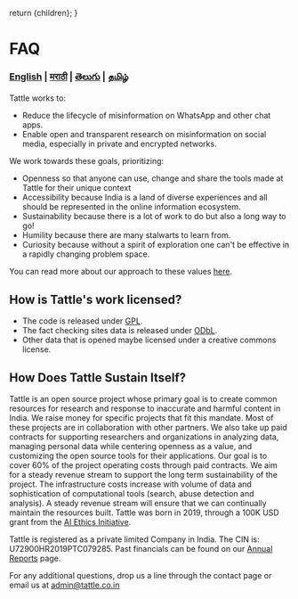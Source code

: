 
  return <DefaultLayoutNarrow>{children}</DefaultLayoutNarrow>;
}

# FAQ

### [English](/faq) | [मराठी](/lang/marathi/faq_marathi) | [తెలుగు](/lang/telugu/faq_telugu) | [தமிழ்](/lang/tamil/faq_tamil)

Tattle works to:

- Reduce the lifecycle of misinformation on WhatsApp and other chat apps.
- Enable open and transparent research on misinformation on social media, especially in private and encrypted networks.

We work towards these goals, prioritizing:

- Openness so that anyone can use, change and share the tools made at Tattle for their unique context
- Accessibility because India is a land of diverse experiences and all should be represented in the online information ecosystem.
- Sustainability because there is a lot of work to do but also a long way to go!
- Humility because there are many stalwarts to learn from.
- Curiosity because without a spirit of exploration one can't be effective in a rapidly changing problem space.

You can read more about our approach to these values [here](https://tattle.co.in/blog/2019-06-29-shubhaarmbh).

## How is Tattle's work licensed?

- The code is released under [GPL](https://www.gnu.org/licenses/gpl-3.0.en.html).
- The fact checking sites data is released under [ODbL](https://opendatacommons.org/licenses/odbl/).
- Other data that is opened maybe licensed under a creative commons license.

## How Does Tattle Sustain Itself?

Tattle is an open source project whose primary goal is to create common resources for research and response to inaccurate and harmful content in India.  We raise money for specific projects that fit this mandate. Most of these projects are in collaboration with other partners. 
We also take up paid contracts for supporting researchers and organizations in analyzing data, managing personal data while centering openness as a value, and customizing the open source tools for their applications. Our goal is to cover 60% of the project operating costs through paid contracts. We aim for a steady revenue stream to support the long term sustainability of the project. The infrastructure costs increase with volume of data and sophistication of computational tools (search, abuse detection and analysis). A steady revenue stream will ensure that we can continually maintain the resources built. 
Tattle was born in 2019, through a 100K USD grant from the [AI Ethics Initiative](https://aiethicsinitiative.org/news/2019/3/12/announcing-the-winners-of-the-ai-and-the-news-open-challenge).


Tattle is registered as a private limited Company in India. The CIN is: U72900HR2019PTC079285. Past financials can be found on our [Annual Reports](https://tattle.co.in/report/) page.

For any additional questions, drop us a line through the contact page or email us at admin@tattle.co.in
